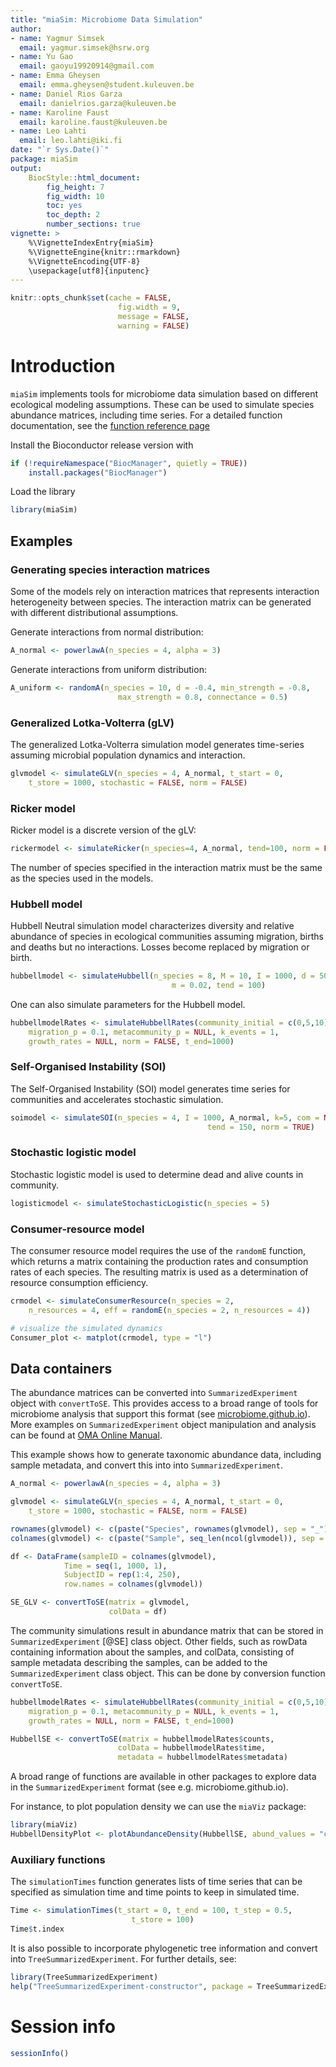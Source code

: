 ```yaml
---
title: "miaSim: Microbiome Data Simulation"
author:
- name: Yagmur Simsek
  email: yagmur.simsek@hsrw.org
- name: Yu Gao
  email: gaoyu19920914@gmail.com
- name: Emma Gheysen
  email: emma.gheysen@student.kuleuven.be
- name: Daniel Rios Garza
  email: danielrios.garza@kuleuven.be
- name: Karoline Faust
  email: karoline.faust@kuleuven.be  
- name: Leo Lahti
  email: leo.lahti@iki.fi  
date: "`r Sys.Date()`"
package: miaSim
output: 
    BiocStyle::html_document:
        fig_height: 7
        fig_width: 10
        toc: yes
        toc_depth: 2
        number_sections: true
vignette: >
    %\VignetteIndexEntry{miaSim}
    %\VignetteEngine{knitr::rmarkdown}
    %\VignetteEncoding{UTF-8}
    \usepackage[utf8]{inputenc}
---
```


```r
knitr::opts_chunk$set(cache = FALSE,
                        fig.width = 9,
                        message = FALSE,
                        warning = FALSE)
```


# Introduction

`miaSim` implements tools for microbiome data simulation based on
different ecological modeling assumptions. These can be used to
simulate species abundance matrices, including time series. For a detailed function documentation, see the
[function reference page](https://microbiome.github.io/miaSim/reference/index.html)


Install the Bioconductor release version with

```r
if (!requireNamespace("BiocManager", quietly = TRUE))
    install.packages("BiocManager")
```


Load the library

```r
library(miaSim)
```


## Examples

### Generating species interaction matrices

Some of the models rely on interaction matrices that represents
interaction heterogeneity between species. The interaction matrix can
be generated with different distributional assumptions.

Generate interactions from normal distribution:

```r
A_normal <- powerlawA(n_species = 4, alpha = 3)
```

Generate interactions from uniform distribution:


```r
A_uniform <- randomA(n_species = 10, d = -0.4, min_strength = -0.8,
                        max_strength = 0.8, connectance = 0.5)
```



### Generalized Lotka-Volterra (gLV)

The generalized Lotka-Volterra simulation model generates time-series
assuming microbial population dynamics and interaction.

```r
glvmodel <- simulateGLV(n_species = 4, A_normal, t_start = 0, 
    t_store = 1000, stochastic = FALSE, norm = FALSE)
```


### Ricker model

Ricker model is a discrete version of the gLV:

```r
rickermodel <- simulateRicker(n_species=4, A_normal, tend=100, norm = FALSE)
```


The number of species specified in the interaction matrix must be the same 
as the species used in the models.


### Hubbell model

Hubbell Neutral simulation model characterizes diversity and relative
abundance of species in ecological communities assuming migration,
births and deaths but no interactions. Losses become replaced by
migration or birth.

```r
hubbellmodel <- simulateHubbell(n_species = 8, M = 10, I = 1000, d = 50,
                                    m = 0.02, tend = 100)
```


One can also simulate parameters for the Hubbell model.

```r
hubbellmodelRates <- simulateHubbellRates(community_initial = c(0,5,10),
    migration_p = 0.1, metacommunity_p = NULL, k_events = 1, 
    growth_rates = NULL, norm = FALSE, t_end=1000)
```



### Self-Organised Instability (SOI) 

The Self-Organised Instability (SOI) model generates time series for
communities and accelerates stochastic simulation.

```r
soimodel <- simulateSOI(n_species = 4, I = 1000, A_normal, k=5, com = NULL,
                                            tend = 150, norm = TRUE)
```


### Stochastic logistic model

Stochastic logistic model is used to determine dead and alive counts
in community.

```r
logisticmodel <- simulateStochasticLogistic(n_species = 5)
```


### Consumer-resource model

The consumer resource model requires the use of the `randomE`
function, which returns a matrix containing the production rates and
consumption rates of each species. The resulting matrix is used as a
determination of resource consumption efficiency.

```r
crmodel <- simulateConsumerResource(n_species = 2,
    n_resources = 4, eff = randomE(n_species = 2, n_resources = 4))

# visualize the simulated dynamics
Consumer_plot <- matplot(crmodel, type = "l")
```


## Data containers

The abundance matrices can be converted into `SummarizedExperiment`
object with `convertToSE`. This provides access to a broad range of
tools for microbiome analysis that support this format (see
[microbiome.github.io](http://microbiome.github.io)). More examples on
`SummarizedExperiment` object manipulation and analysis can be found
at [OMA Online Manual](https://microbiome.github.io/OMA).

This example shows how to generate taxonomic abundance data, including
sample metadata, and convert this into into `SummarizedExperiment`.

```r
A_normal <- powerlawA(n_species = 4, alpha = 3)

glvmodel <- simulateGLV(n_species = 4, A_normal, t_start = 0, 
    t_store = 1000, stochastic = FALSE, norm = FALSE)

rownames(glvmodel) <- c(paste("Species", rownames(glvmodel), sep = "_"))
colnames(glvmodel) <- c(paste("Sample", seq_len(ncol(glvmodel)), sep = "_"))

df <- DataFrame(sampleID = colnames(glvmodel),
            Time = seq(1, 1000, 1),
            SubjectID = rep(1:4, 250),
            row.names = colnames(glvmodel))

SE_GLV <- convertToSE(matrix = glvmodel,
                      colData = df)
```


The community simulations result in abundance matrix that can be stored in
`SummarizedExperiment` [@SE]  class object. Other fields, such as rowData 
containing information about the samples, and colData, consisting of sample 
metadata describing the samples, can be added to the `SummarizedExperiment` 
class object. This can be done by conversion function `convertToSE`.

```r
hubbellmodelRates <- simulateHubbellRates(community_initial = c(0,5,10),
    migration_p = 0.1, metacommunity_p = NULL, k_events = 1, 
    growth_rates = NULL, norm = FALSE, t_end=1000)

HubbellSE <- convertToSE(matrix = hubbellmodelRates$counts,
                        colData = hubbellmodelRates$time,
                        metadata = hubbellmodelRates$metadata)
```

A broad range of functions are available in other packages to explore
data in the `SummarizedExperiment` format (see e.g. microbiome.github.io).

For instance, to plot population density we can use the `miaViz` package:

```r
library(miaViz)
HubbellDensityPlot <- plotAbundanceDensity(HubbellSE, abund_values = "counts")
```




### Auxiliary functions

The `simulationTimes` function generates lists of time series that can
be specified as simulation time and time points to keep in simulated
time.

```r
Time <- simulationTimes(t_start = 0, t_end = 100, t_step = 0.5, 
                           t_store = 100)
Time$t.index 
```

It is also possible to incorporate phylogenetic tree information and
convert into `TreeSummarizedExperiment`. For further details, see:

```r
library(TreeSummarizedExperiment)
help("TreeSummarizedExperiment-constructor", package = TreeSummarizedExperiment)
```


# Session info

```r
sessionInfo()
```
